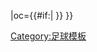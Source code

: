 {{fb team |t=莱比锡 |tan=莱比锡火车头 |tc=GER |abb={{#if:{{{abb|}}}|LEI}} |oc={{#if:{{{oc|}}}|{{{oc}}} }} }}<!--
--><noinclude>[[Category:足球模板]]</noinclude>